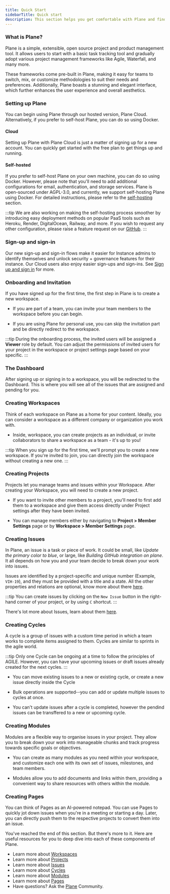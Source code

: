 ```yaml
---
title: Quick Start
sidebarTitle: Quick start
description: This section helps you get comfortable with Plane and find your way around more effectively.
---
```

### What is Plane?

Plane is a simple, extensible, open source project and product management tool. It allows users to start with a basic task tracking tool and gradually adopt various project management frameworks like Agile, Waterfall, and many more.

These frameworks come pre-built in Plane, making it easy for teams to switch, mix, or customize methodologies to suit their needs and preferences. Additionally, Plane boasts a stunning and elegant interface, which further enhances the user experience and overall aesthetics.

### Setting up Plane

You can begin using Plane through our hosted version, Plane Cloud. Alternatively, if you prefer to self-host Plane, you can do so using Docker.

#### Cloud

Setting up Plane with Plane Cloud is just a matter of signing up for a new account. You can quickly get started with the free plan to get things up and running.

#### Self-hosted

If you prefer to self-host Plane on your own machine, you can do so using Docker. However, please note that you'll need to add additional configurations for email, authentication, and storage services. Plane is open-sourced under AGPL-3.0, and currently, we support self-hosting Plane using Docker. For detailed instructions, please refer to the [self-hosting](/self-hosting/overview) section.

:::tip
We are also working on making the self-hosting process smoother by introducing easy deployment methods on popular PaaS tools such as Heroku, Render, DigitalOcean, Railway, and more. If you wish to request any other configuration, please raise a feature request on our [GitHub](https://github.com/makeplane/plane).
:::

### Sign-up and sign-in

Our new sign-up and sign-in flows make it easier for Instance admins to identify themselves and unlock security + governance features for their instance. Our Cloud users also enjoy easier sign-ups and sign-ins. See [Sign up and sign in](/introduction/signup-signin) for more.

### Onboarding and Invitation

If you have signed up for the first time, the first step in Plane is to create a new workspace.

-  If you are part of a team, you can invite your team members to the workspace before you can begin.
    
-  If you are using Plane for personal use, you can skip the invitation part and be directly redirect to the workspace.

:::tip
During the onboarding process, the invited users will be assigned a **Viewer** role by default. You can adjust the permissions of invited users for your project in the workspace or project settings page based on your specific. 
:::

### The Dashboard

After signing up or signing in to a workspace, you will be redirected to the Dashboard. This is where you will see all of the issues that are assigned and pending for you.

### Creating Workspaces

Think of each workspace on Plane as a home for your content. Ideally, you can consider a workspace as a different company or organization you work with.

-  Inside, workspace, you can create projects as an individual, or invite collaborators to share a workspace as a team - it's up to you!

:::tip
When you sign up for the first time, we'll prompt you to create a new workspace. If you're invited to join, you can directly join the workspace without creating a new one.
:::

### Creating Projects

Projects let you manage teams and issues within your Workspace. After creating your Workspace, you will need to create a new project.

-  If you want to invite other members to a project, you'll need to first add them to a workspace and give them access directly under Project settings after they have been invited.
    
-  You can manage members either by navigating to **Project > Member Settings** page or by **Workspace > Member Settings** page.
    

### Creating Issues

In Plane, an issue is a task or piece of work. It could be small, like _Update the primary color to blue_, or large, like _Building GitHub integration on plane_. It all depends on how you and your team decide to break down your work into issues.

Issues are identified by a project-specific and unique number (Example, `VIH-19`), and they must be provided with a title and a state. All the other properties and relations are optional, know more about there [here](/introduction/quickstart).

:::tip
You can create issues by clicking on the `New Issue` button in the right-hand corner of your project, or by using `C` shortcut.
:::

There's lot more about Issues, learn about them [here](/core-concepts/issues).

### Creating Cycles

A cycle is a group of issues with a custom time period in which a team works to complete items assigned to them. Cycles are similar to sprints in the agile world. 

:::tip
Only one Cycle can be ongoing at a time to follow the principles of AGILE. However, you can have your upcoming issues or draft issues already created for the next cycles.
:::

-  You can move existing issues to a new or existing cycle, or create a new issue directly inside the Cycle
    
-  Bulk operations are supported--you can add or update multiple issues to cycles at once.
    
-  You can't update issues after a cycle is completed, however the pendind issues can be transffered to a new or upcoming cycle.
    

### Creating Modules

Modules are a flexible way to organise issues in your project. They allow you to break down your work into manageable chunks and track progress towards specific goals or objectives.

-  You can create as many modules as you need within your workspace, and customize each one with its own set of issues, milestones, and team members.
    
-  Modules allow you to add documents and links within them, providing a convenient way to share resources with others within the module.

### Creating Pages

You can think of Pages as an AI-powered notepad. You can use Pages to quickly jot down issues when you're in a meeting or starting a day. Later, you can directly push them to the respective projects to convert them into an issue.

You've reached the end of this section. But there's more to it. Here are useful resources for you to deep dive into each of these components of Plane.

-  Learn more about [Workspaces](/core-concepts/workspaces)
-  Learn more about [Projects](/core-concepts/projects)
-  Learn more about [Issues](/core-concepts/issues)
-  Learn more about [Cycles](/core-concepts/cycles)
-  Learn more about [Modules](/core-concepts/modules)
-  Learn more about [Pages](/core-concepts/pages)
-  Have questions? Ask the [Plane](https://discord.com/invite/29tPNhaV) Community.